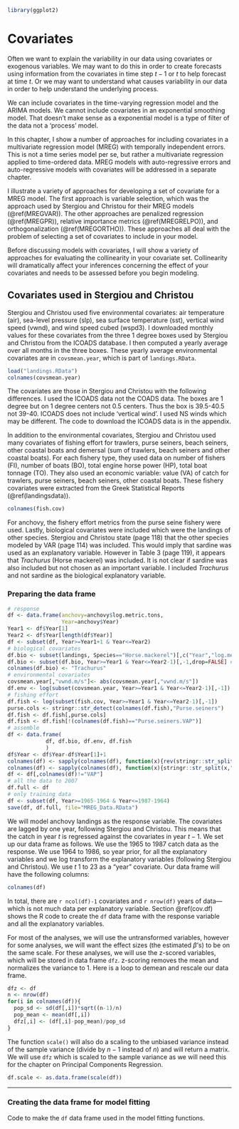 
```r
library(ggplot2)
```

# Covariates

Often we want to explain the variability in our data using covariates or exogenous variables.  We may want to do this in order to create forecasts using information from the covariates in time step $t-1$ or $t$ to help forecast at time $t$.  Or we may want to understand what causes variability in our data in order to help understand the underlying process.

We can include covariates in the time-varying regression model and the ARIMA models.  We cannot include covariates in an exponential smoothing model.  That doesn't make sense as a exponential model is a type of filter of the data not a 'process' model.

In this chapter, I show a number of approaches for including covariates in a multivariate regression model (MREG) with temporally independent errors. This is not a time series model per se, but rather a multivariate regression applied to time-ordered data. MREG models with auto-regressive errors and auto-regressive models with covariates will be addressed in a separate chapter.  

I illustrate a variety of approaches for developing a set of covariate for a MREG model.  The first approach is variable selection, which was the approach used by Stergiou and Christou for their MREG models (\@ref(MREGVAR)). The other approaches are penalized regression (\@ref(MREGPR)), relative importance metrics (\@ref(MREGRELPO)), and orthogonalization (\@ref(MREGORTHO)). These approaches all deal with the problem of selecting a set of covariates to include in your model.  

Before discussing models with covariates, I will show a variety of approaches for evaluating the collinearity in your covariate set. Collinearity will dramatically affect your inferences concerning the effect of your covariates and needs to be assessed before you begin modeling.

## Covariates used in Stergiou and Christou

Stergiou and Christou used five environmental covariates: air temperature (air), sea-level pressure (slp), sea surface temperature (sst), vertical wind speed (vwnd), and wind speed cubed (wspd3).  I downloaded monthly values for these covariates from the three 1 degree boxes used by Stergiou and Christou from the ICOADS database. I then computed a yearly average over all months in the three boxes.  These yearly average environmental covariates are in `covsmean.year`, which is part of `landings.RData`.

```r
load("landings.RData")
colnames(covsmean.year)
```

The covariates are those in Stergiou and Christou with the following differences. I used the ICOADS data not the COADS data.  The boxes are 1 degree but on 1 degree centers not 0.5 centers.  Thus the box is 39.5-40.5 not 39-40.  ICOADS does not include 'vertical wind'.  I used NS winds which may be different.  The code to download the ICOADS data is in the appendix.

In addition to the environmental covariates, Stergiou and Christou used many covariates of fishing effort for trawlers, purse seiners, beach seiners, other coastal boats and demersal (sum of trawlers, beach seiners and other coastal boats).  For each fishery type, they used data on number of fishers (FI), number of boats (BO), total engine horse power (HP), total boat tonnage (TO).  They also used an economic variable: value (VA) of catch for trawlers, purse seiners, beach seiners, other coastal boats. These fishery covariates were extracted from the Greek Statistical Reports  (\@ref(landingsdata)).

```r
colnames(fish.cov)
```
For anchovy, the fishery effort metrics from the purse seine fishery were used. Lastly, biological covariates were included which were the landings of other species.  Stergiou and Christou state (page 118) that the other species modeled by VAR (page 114) was included. This would imply that sardine was used as an explanatory variable.  However in Table 3 (page 119), it appears that *Trachurus* (Horse mackerel) was included.  It is not clear if sardine was also included but not chosen as an important variable.  I included *Trachurus* and not sardine as the biological explanatory variable.

### Preparing the data frame {-}

```r
# response
df <- data.frame(anchovy=anchovy$log.metric.tons,
                 Year=anchovy$Year)
Year1 <- df$Year[1]
Year2 <- df$Year[length(df$Year)]
df <- subset(df, Year>=Year1+1 & Year<=Year2)
# biological covariates
df.bio <- subset(landings, Species=="Horse.mackerel")[,c("Year","log.metric.tons")]
df.bio <- subset(df.bio, Year>=Year1 & Year<=Year2-1)[,-1,drop=FALSE] # [,-1] to remove year
colnames(df.bio) <- "Trachurus"
# environmental covariates
covsmean.year[,"vwnd.m/s"]<- abs(covsmean.year[,"vwnd.m/s"])
df.env <- log(subset(covsmean.year, Year>=Year1 & Year<=Year2-1)[,-1])
# fishing effort
df.fish <- log(subset(fish.cov, Year>=Year1 & Year<=Year2-1)[,-1])
purse.cols <- stringr::str_detect(colnames(df.fish),"Purse.seiners")
df.fish <- df.fish[,purse.cols]
df.fish <- df.fish[!(colnames(df.fish)=="Purse.seiners.VAP")]
# assemble
df <- data.frame(
            df, df.bio, df.env, df.fish
            )
df$Year <- df$Year-df$Year[1]+1
colnames(df) <- sapply(colnames(df), function(x){rev(stringr::str_split(x,"Purse.seiners.")[[1]])[1]})
colnames(df) <- sapply(colnames(df), function(x){stringr::str_split(x,"[.]")[[1]][1]})
df <- df[,colnames(df)!="VAP"]
# all the data to 2007
df.full <- df
# only training data
df <- subset(df, Year>=1965-1964 & Year<=1987-1964)
save(df, df.full, file="MREG_Data.RData")
```

We will model anchovy landings as the response variable.  The covariates are lagged by one year, following Stergiou and Christou.  This means that the catch in year $t$ is regressed against the covariates in year $t-1$. We set up our data frame as follows. We use the 1965 to 1987 catch data as the response. We use 1964 to 1986, so year prior, for all the explanatory variables and we log transform the explanatory variables (following Stergiou and Christou). We use $t$ 1 to 23 as a "year" covariate. Our data frame will have the following columns:
```r
colnames(df)
```
In total, there are `r ncol(df)-1` covariates and `r nrow(df)` years of data---which is not much data per explanatory variable.  Section \@ref(cov.df) shows the R code to create the `df` data frame with the response variable and all the explanatory variables. 

For most of the analyses, we will use the untransformed variables, however for some analyses, we will want the effect sizes (the estimated $\beta$'s) to be on the same scale.  For these analyses, we will use the z-scored variables, which will be stored in data frame `dfz`.  z-scoring removes the mean and normalizes the variance to 1. Here is a loop to demean and rescale our data frame.

```r
dfz <- df
n <- nrow(df)
for(i in colnames(df)){
  pop_sd <- sd(df[,i])*sqrt((n-1)/n)
  pop_mean <- mean(df[,i])
  dfz[,i] <- (df[,i]-pop_mean)/pop_sd
}
```

The function `scale()` will also do a scaling to the unbiased variance instead of the sample variance (divide by $n-1$ instead of $n$) and will return a matrix. We will use `dfz` which is scaled to the sample variance as we will need this for the chapter on Principal Components Regression.

```r
df.scale <- as.data.frame(scale(df))
```

<hr>

### Creating the data frame for model fitting {#cov.df}

Code to make the `df` data frame used in the model fitting functions.

```r
```